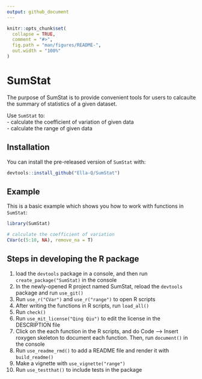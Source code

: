 ```yaml
---
output: github_document
---
```


<!-- README.md is generated from README.Rmd. Please edit that file -->

```r
knitr::opts_chunk$set(
  collapse = TRUE,
  comment = "#>",
  fig.path = "man/figures/README-",
  out.width = "100%"
)
```

# SumStat

<!-- badges: start -->
<!-- badges: end -->

The purpose of SumStat is to provide convenient tools for users to calcaulte the summary of statistics of a given dataset.   

Use `SumStat` to:     
- calculate the coefficient of variation of given data      
- calculate the range of given data 

## Installation

You can install the pre-released version of `SumStat` with:

``` r
devtools::install_github("Ella-Q/SumStat")
```

## Example

This is a basic example which shows you how to work with functions in `SumStat`:

```r
library(SumStat)

# calculate the coefficient of variation 
CVar(c(5:10, NA), remove_na = T)
```

## Steps in developing the R package
1. load the `devtools` package in a console, and then run `create_package("SumStat)` in the console    
2. In the newly-opened R project named SumStat, reload the `devtools` package and run `use_git()`    
3. Run `use_r("CVar")` and `use_r("range")` to open R scripts
4. After writing the functions in R scripts, run `load_all()`
5. Run `check()`
6. Run `use_mit_license("Qing Qiu")` to edit the license in the DESCRIPTION file   
7. Click on the each function in the R scripts, and do Code --> Insert roxygen skeleton to document each function. Then, run `document()` in the console
8. Run `use_readme_rmd()` to add a README file and render it with `build_readme()`
9. Make a vignette with `use_vignette("range")`   
10. Run `use_testthat()` to include tests in the package   
